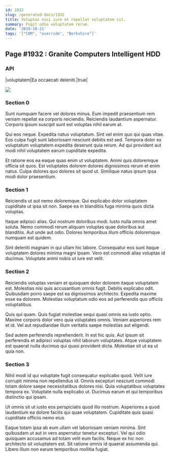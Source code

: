 ```yaml
---
id: 1932
slug: /generated-docs/1932
title: Voluptas nisi iure et repellat voluptatem sit.
summary: Fugit odio voluptatem rerum.
date: '2019-10-21'
tags: '["COM", "override", "Berkshire"]'
---
```


## Page #1932 : Granite Computers Intelligent HDD
### API

|voluptatem|Ea occaecati deleniti.|true|


![](/assets/cats-3.jpg)

### Section 0
Sunt numquam facere vel dolores minus. Eum impedit praesentium rem veniam repellat ea corporis reiciendis. Reiciendis laudantium aspernatur. Corporis ipsum suscipit sunt est voluptas nihil earum at.
 Qui eos neque. Expedita natus voluptatum. Sint vel enim quo qui quas vitae. Eos culpa fugit sunt laboriosam nesciunt debitis est sed. Tempora dolor ex voluptatum voluptatem expedita deserunt quia rerum. Ad qui provident aut modi nihil voluptatem earum cupiditate expedita.
 Et ratione eos ea eaque quas enim ut voluptatem. Animi quis doloremque officia sit quos. Est voluptates dolorem dolores dignissimos rerum et enim natus. Culpa dolores quo dolores sit quod ut. Similique natus ipsum ipsa modi dolor praesentium.
### Section 1
Reiciendis ut aut nemo doloremque. Qui explicabo dolor voluptatem cupiditate ut ipsa sit non. Saepe ea in blanditiis fuga minima quos dicta voluptas.
 Itaque adipisci alias. Qui nostrum doloribus modi. Iusto nulla omnis amet soluta. Nemo commodi rerum aliquam voluptas quae doloribus aut blanditiis. Aut unde aut odio. Dolores temporibus illum officiis doloremque numquam est quidem.
 Sint deleniti magnam in qui ullam hic labore. Consequatur eos sunt itaque voluptatem dolores minima magni ipsam. Vero est commodi alias voluptas id ducimus. Voluptate animi nobis ut iure est velit.
### Section 2
Reiciendis voluptas veniam et quisquam dolor dolorem itaque voluptatem est. Molestias nisi quis accusantium omnis fugit. Debitis explicabo odit. Quibusdam porro saepe est ea dignissimos architecto. Expedita maxime esse ea dolorem. Molestias voluptatum odio eos ad perferendis quo officiis voluptatibus.
 Quis qui quam. Quis fugiat molestiae sequi quasi omnis ea iusto optio. Maxime corporis dolor vero quia voluptates omnis. Veniam asperiores rem et id. Vel aut repudiandae illum veritatis saepe molestias aut eligendi.
 Sed autem perferendis reprehenderit. In est hic quis. Aut ipsum sit perferendis et adipisci voluptas nihil laborum voluptates. Atque voluptatem est quaerat nulla ducimus qui quasi provident dicta. Molestiae sit ut ea ut quia non.
### Section 3
Nihil modi id qui voluptate fugit consequatur explicabo quod. Velit iure corrupti minima non repellendus id. Omnis excepturi nesciunt commodi totam dolore saepe necessitatibus dolores nisi. Quia voluptatibus voluptates tempora ex. Voluptate nulla explicabo ut. Ducimus earum et qui temporibus distinctio qui ipsam.
 Ut omnis sit ut iusto eos perspiciatis quod illo nostrum. Asperiores a quod laudantium ea dolore facilis qui quae voluptatem. Cupiditate quis quasi cupiditate officiis nemo eius.
 Eaque totam ipsa ab eum ullam vel laboriosam veniam minima. Sint quibusdam ut aut in vero aspernatur tenetur excepturi. Vel qui odio quisquam accusamus ad totam velit eum facilis. Neque ex hic non architecto sit voluptatem est. Sit ratione omnis id quaerat assumenda qui. Libero illum non earum temporibus mollitia fugiat.
